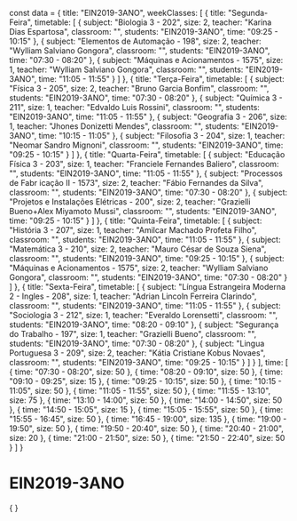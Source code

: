 const data = {
  title: "EIN2019-3ANO",
  weekClasses: [
    {
      title: "Segunda-Feira",
      timetable: [
        {
          subject: "Biologia 3 - 202",
          size: 2,
          teacher: "Karina Dias Espartosa",
          classroom: "",
          students: "EIN2019-3ANO",
          time: "09:25 - 10:15"
        },
        {
          subject: "Elementos de Automação - 198",
          size: 2,
          teacher: "Wylliam Salviano Gongora",
          classroom: "",
          students: "EIN2019-3ANO",
          time: "07:30 - 08:20"
        },
        {
          subject: "Máquinas e Acionamentos - 1575",
          size: 1,
          teacher: "Wylliam Salviano Gongora",
          classroom: "",
          students: "EIN2019-3ANO",
          time: "11:05 - 11:55"
        }
      ]
    },
    {
      title: "Terça-Feira",
      timetable: [
        {
          subject: "Física 3 - 205",
          size: 2,
          teacher: "Bruno Garcia Bonfim",
          classroom: "",
          students: "EIN2019-3ANO",
          time: "07:30 - 08:20"
        },
        {
          subject: "Química 3 - 211",
          size: 1,
          teacher: "Edvaldo Luis Rossini",
          classroom: "",
          students: "EIN2019-3ANO",
          time: "11:05 - 11:55"
        },
        {
          subject: "Geografia 3 - 206",
          size: 1,
          teacher: "Jhones Donizetti Mendes",
          classroom: "",
          students: "EIN2019-3ANO",
          time: "10:15 - 11:05"
        },
        {
          subject: "Filosofia 3 - 204",
          size: 1,
          teacher: "Neomar Sandro Mignoni",
          classroom: "",
          students: "EIN2019-3ANO",
          time: "09:25 - 10:15"
        }
      ]
    },
    {
      title: "Quarta-Feira",
      timetable: [
        {
          subject: "Educação Física 3 - 203",
          size: 1,
          teacher: "Franciele Fernandes Baliero",
          classroom: "",
          students: "EIN2019-3ANO",
          time: "11:05 - 11:55"
        },
        {
          subject: "Processos de Fabr icação II - 1573",
          size: 2,
          teacher: "Fábio Fernandes da Silva",
          classroom: "",
          students: "EIN2019-3ANO",
          time: "07:30 - 08:20"
        },
        {
          subject: "Projetos e Instalações Elétricas - 200",
          size: 2,
          teacher: "Grazielli Bueno+Alex Miyamoto Mussi",
          classroom: "",
          students: "EIN2019-3ANO",
          time: "09:25 - 10:15"
        }
      ]
    },
    {
      title: "Quinta-Feira",
      timetable: [
        {
          subject: "História 3 - 207",
          size: 1,
          teacher: "Amilcar Machado Profeta Filho",
          classroom: "",
          students: "EIN2019-3ANO",
          time: "11:05 - 11:55"
        },
        {
          subject: "Matemática 3 - 210",
          size: 2,
          teacher: "Mauro César de Souza Siena",
          classroom: "",
          students: "EIN2019-3ANO",
          time: "09:25 - 10:15"
        },
        {
          subject: "Máquinas e Acionamentos - 1575",
          size: 2,
          teacher: "Wylliam Salviano Gongora",
          classroom: "",
          students: "EIN2019-3ANO",
          time: "07:30 - 08:20"
        }
      ]
    },
    {
      title: "Sexta-Feira",
      timetable: [
        {
          subject: "Língua Estrangeira Moderna 2 - Ingles - 208",
          size: 1,
          teacher: "Adrian Lincoln Ferreira Clarindo",
          classroom: "",
          students: "EIN2019-3ANO",
          time: "11:05 - 11:55"
        },
        {
          subject: "Sociologia 3 - 212",
          size: 1,
          teacher: "Everaldo Lorensetti",
          classroom: "",
          students: "EIN2019-3ANO",
          time: "08:20 - 09:10"
        },
        {
          subject: "Segurança do Trabalho - 197",
          size: 1,
          teacher: "Grazielli Bueno",
          classroom: "",
          students: "EIN2019-3ANO",
          time: "07:30 - 08:20"
        },
        {
          subject: "Lingua Portuguesa 3 - 209",
          size: 2,
          teacher: "Kátia Cristiane Kobus Novaes",
          classroom: "",
          students: "EIN2019-3ANO",
          time: "09:25 - 10:15"
        }
      ]
    }
  ],
  time: [
    {
      time: "07:30 - 08:20",
      size: 50
    },
    {
      time: "08:20 - 09:10",
      size: 50
    },
    {
      time: "09:10 - 09:25",
      size: 15
    },
    {
      time: "09:25 - 10:15",
      size: 50
    },
    {
      time: "10:15 - 11:05",
      size: 50
    },
    {
      time: "11:05 - 11:55",
      size: 50
    },
    {
      time: "11:55 - 13:10",
      size: 75
    },
    {
      time: "13:10 - 14:00",
      size: 50
    },
    {
      time: "14:00 - 14:50",
      size: 50
    },
    {
      time: "14:50 - 15:05",
      size: 15
    },
    {
      time: "15:05 - 15:55",
      size: 50
    },
    {
      time: "15:55 - 16:45",
      size: 50
    },
    {
      time: "16:45 - 19:00",
      size: 135
    },
    {
      time: "19:00 - 19:50",
      size: 50
    },
    {
      time: "19:50 - 20:40",
      size: 50
    },
    {
      time: "20:40 - 21:00",
      size: 20
    },
    {
      time: "21:00 - 21:50",
      size: 50
    },
    {
      time: "21:50 - 22:40",
      size: 50
    }
  ]
}

# EIN2019-3ANO

<div>
    {
        <Grid
            title={data.title} 
            weekClasses={data.weekClasses} 
            time={data.time}
        />
    }
</div>